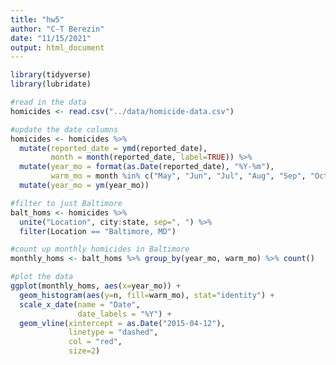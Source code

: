 ```yaml
---
title: "hw5"
author: "C-T Berezin"
date: "11/15/2021"
output: html_document
---
```


```r
library(tidyverse)
library(lubridate)
```

```r
#read in the data
homicides <- read.csv("../data/homicide-data.csv")
```

```r
#update the date columns
homicides <- homicides %>% 
  mutate(reported_date = ymd(reported_date),
         month = month(reported_date, label=TRUE)) %>%
  mutate(year_mo = format(as.Date(reported_date), "%Y-%m"),
         warm_mo = month %in% c("May", "Jun", "Jul", "Aug", "Sep", "Oct")) %>% 
  mutate(year_mo = ym(year_mo))
```

```r
#filter to just Baltimore
balt_homs <- homicides %>% 
  unite("Location", city:state, sep=", ") %>% 
  filter(Location == "Baltimore, MD")
```

```r
#count up monthly homicides in Baltimore
monthly_homs <- balt_homs %>% group_by(year_mo, warm_mo) %>% count()
```

```r
#plot the data
ggplot(monthly_homs, aes(x=year_mo)) +
  geom_histogram(aes(y=n, fill=warm_mo), stat="identity") +
  scale_x_date(name = "Date",
               date_labels = "%Y") +
  geom_vline(xintercept = as.Date("2015-04-12"),
             linetype = "dashed",
             col = "red",
             size=2)
```
